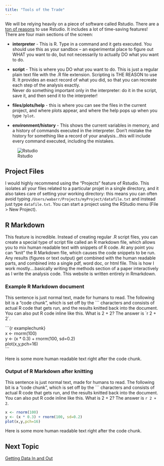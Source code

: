 ```yaml
---
title: "Tools of the Trade"
---
```


We will be relying heavily on a piece of software called Rstudio. There are a [ton of reasons](http://www.ancienteco.com/2013/02/top-6-reasons-you-need-to-be-using.html) to use Rstudio.  It includes a lot of time-saving features!  There are four main sections of the screen: 

* **interpreter** - This is R.  Type in a command and it gets executed.  You should use this as your sandbox -- an experimental place to figure out WHAT you want to do, but not necessarily to actually DO what you want to do. 
* **script** - This is where you DO what you want to do.  This is just a regular plain text file with the .R file extension. Scripting is THE REASON to use R.  It provides an exact record of what you did, so that you can recreate each step of the analysis exactly.  
<span class="mega-octicon octicon-alert"></span> Never do something important only in the interpreter: do it in the script, save it, and then send it to the interpreter! <span class="mega-octicon octicon-alert"></span>

* **files/plots/help** - this is where you can see the files in the current project, and where plots appear, and where the help pops up when you type `?plot`.
* **environment/history** - This shows the current variables in memory, and a history of commands executed in the interpreter.  Don't mistake the history for something like a record of your analysis...this will include every command executed, including the mistakes. 

![Rstudio](images/Rstudio.png)

## Project Files
I would highly recommend using the "Projects" feature of Rstudio.  This isolates all your files related to a particular projet in a single directory, and it also takes care of setting your working directory: this means you can often avoid typing `/Users/wabarr/Projects/myProject/datafile.txt` and instead just type `datafile.txt`. You can start a project using the RStudio menu (File > New Project).

## R Markdown
This feature is incredible.  Instead of creating regular .R script files, you can create a special type of script file called an R markdown file, which allows you to mix human readable text with snippets of R code. At any point you can "knit" the R Markdown file, which causes the code snippets to be run. Any results (figures or text output) get combined with the human readable parts, and combined into a single pdf, word doc, or html file.  This is how I work mostly....basically writing the methods section of a paper interactively as I write the analysis code. This website is written entirely in Rmarkdown.

### Example R Markdown document

This sentence is just normal text, made for humans to read.  The following bit is a "code chunk", which is set off by the \`\`\` characters and consists of actual R code that gets run, and the results knitted back into the document. You can also put R code inline like this.  What is 2 + 2? The answer is \`&#114; 2 + 2`.

\`\`\`{r examplechunk}<br>
x <- rnorm(100)<br>
y <- (x * 0.3) + rnorm(100, sd=0.2)<br>
plot(x,y,pch=16)<br>
\`\`\`

Here is some more human readable text right after the code chunk.  

### Output of R Markdown after knitting


This sentence is just normal text, made for humans to read.  The following bit is a "code chunk", which is set off by the \`\`\` characters and consists of actual R code that gets run, and the results knitted back into the document. You can also put R code inline like this.  What is 2 + 2? The answer is `r 2 + 2`.

```r
x <- rnorm(100)
y <- (x * 0.3) + rnorm(100, sd=0.2)
plot(x,y,pch=16)
```

Here is some more human readable text right after the code chunk. 

## Next Topic

[Getting Data In and Out](input_output.html)